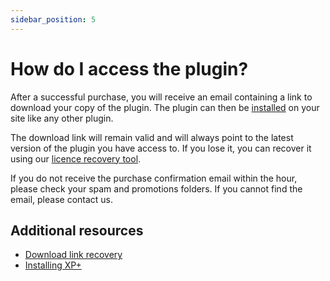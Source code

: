 ```yaml
---
sidebar_position: 5
---
```


# How do I access the plugin?

After a successful purchase, you will receive an email containing a link to download your copy of the plugin. The plugin can then be [installed](/getting-started/installation/plus.mdx) on your site like any other plugin.

The download link will remain valid and will always point to the latest version of the plugin you have access to. If you lose it, you can recover it using our [licence recovery tool](https://levelup.plus/recover).

If you do not receive the purchase confirmation email within the hour, please check your spam and promotions folders. If you cannot find the email, please contact us.

## Additional resources

- [Download link recovery](https://levelup.plus/recover)
- [Installing XP+](/getting-started/installation/plus.mdx)
